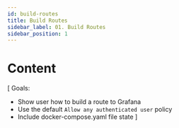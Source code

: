```yaml
---
id: build-routes
title: Build Routes
sidebar_label: 01. Build Routes
sidebar_position: 1
---
```


# Content

[
  Goals:
  - Show user how to build a route to Grafana
  - Use the default `Allow any authenticated user` policy
  - Include docker-compose.yaml file state
]
